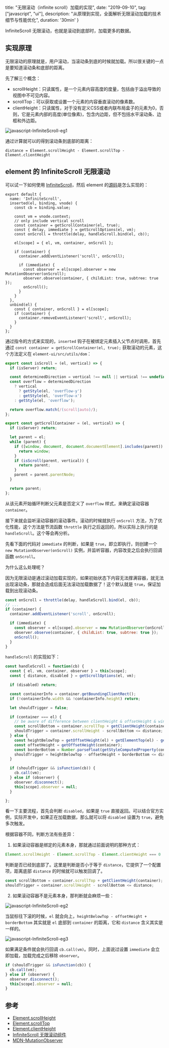   title: "无限滚动（infinite scroll）加载的实现",
  date: "2019-09-10",
  tag: ["javascript", "ui"],
  description: "从原理到实现，全面解析无限滚动加载的技术细节与性能优化",
  duration: '30min'
}

InfiniteScroll 无限滚动，也就是滚动到底部时，加载更多的数据。

## 实现原理

无限滚动的原理就是，用户滚动，当滚动条到底的时候就加载。所以很关键的一点是要知道滚动条和底部的距离。

先了解三个概念：

- scrollHeight：只读属性，是一个元素内容高度的度量，包括由于溢出导致的视图中不可见内容。
- scrollTop：可以获取或设置一个元素的内容垂直滚动的像素数。
- clientHeight：只读属性，对于没有定义CSS或者内联布局盒子的元素为0，否则，它是元素内部的高度(单位像素)，包含内边距，但不包括水平滚动条、边框和外边距。

![javascript-InfiniteScroll-eg1](https://user-images.githubusercontent.com/28384700/69217352-75aef400-0ba9-11ea-8ea5-697f11515920.png)

通过计算就可以的得到滚动条到底部的距离：

```
distance = Element.scrollHeight - Element.scrollTop - Element.clientHeight
```

## element 的 InfiniteScroll 无限滚动

可以试一下如何使用 [InfiniteScroll](https://element.eleme.cn/#/zh-CN/component/infiniteScroll)，然后 element 的[源码](https://github.com/ElemeFE/element/blob/dev/packages/infinite-scroll/src/main.js)是怎么实现的：

```
export default {
  name: 'InfiniteScroll',
  inserted(el, binding, vnode) {
    const cb = binding.value;

    const vm = vnode.context;
    // only include vertical scroll
    const container = getScrollContainer(el, true);
    const { delay, immediate } = getScrollOptions(el, vm);
    const onScroll = throttle(delay, handleScroll.bind(el, cb));

    el[scope] = { el, vm, container, onScroll };

    if (container) {
      container.addEventListener('scroll', onScroll);

      if (immediate) {
        const observer = el[scope].observer = new MutationObserver(onScroll);
        observer.observe(container, { childList: true, subtree: true });
        onScroll();
      }
    }
  },
  unbind(el) {
    const { container, onScroll } = el[scope];
    if (container) {
      container.removeEventListener('scroll', onScroll);
    }
  }
};
```

通过指令的方式来实现的，`inserted` 钩子在被绑定元素插入父节点时调用，首先通过 `const container = getScrollContainer(el, true);` 获取滚动的元素，这个方法定义在 `element-ui/src/utils/dom`：

```js
export const isScroll = (el, vertical) => {
  if (isServer) return;

  const determinedDirection = vertical !== null || vertical !== undefined;
  const overflow = determinedDirection
    ? vertical
      ? getStyle(el, 'overflow-y')
      : getStyle(el, 'overflow-x')
    : getStyle(el, 'overflow');

  return overflow.match(/(scroll|auto)/);
};

export const getScrollContainer = (el, vertical) => {
  if (isServer) return;

  let parent = el;
  while (parent) {
    if ([window, document, document.documentElement].includes(parent)) {
      return window;
    }
    if (isScroll(parent, vertical)) {
      return parent;
    }
    parent = parent.parentNode;
  }

  return parent;
};
```

从该元素开始循环判断父元素是否定义了 `overflow` 样式，来确定滚动容器 `container`。

接下来就会监听滚动容器的滚动事件。滚动的时候就执行 `onScroll` 方法，为了优化性能，这个方法是节流函数 `throttle` 执行之后返回的，所以实际上执行的是 `handleScroll`。这个等会再分析。

先看下面的代码对 `immediate` 的判断，如果是 `true`，即立即执行，则创建一个 `new MutationObserver(onScroll)` 实例，并监听容器，内容改变之后会执行回调函数 `onScroll`。

为什么这么处理呢？

因为无限滚动是通过滚动加载实现的，如果初始状态下内容无法撑满容器，就无法出现滚动条，那就会造成后面无法滚动加载数据了！这个默认就是 `true`，保证加载到出现滚动条。

```js
const onScroll = throttle(delay, handleScroll.bind(el, cb));
// ...
if (container) {
  container.addEventListener('scroll', onScroll);

  if (immediate) {
    const observer = el[scope].observer = new MutationObserver(onScroll);
    observer.observe(container, { childList: true, subtree: true });
    onScroll();
  }
}
```

`handleScroll` 的实现如下：

```js
const handleScroll = function(cb) {
  const { el, vm, container, observer } = this[scope];
  const { distance, disabled } = getScrollOptions(el, vm);

  if (disabled) return;

  const containerInfo = container.getBoundingClientRect();
  if (!containerInfo.width && !containerInfo.height) return;

  let shouldTrigger = false;

  if (container === el) {
    // be aware of difference between clientHeight & offsetHeight & window.getComputedStyle().height
    const scrollBottom = container.scrollTop + getClientHeight(container);
    shouldTrigger = container.scrollHeight - scrollBottom <= distance;
  } else {
    const heightBelowTop = getOffsetHeight(el) + getElementTop(el) - getElementTop(container);
    const offsetHeight = getOffsetHeight(container);
    const borderBottom = Number.parseFloat(getStyleComputedProperty(container, 'borderBottomWidth'));
    shouldTrigger = heightBelowTop - offsetHeight + borderBottom <= distance;
  }

  if (shouldTrigger && isFunction(cb)) {
    cb.call(vm);
  } else if (observer) {
    observer.disconnect();
    this[scope].observer = null;
  }

};
```

看一下主要流程，首先会判断 `disabled`，如果是 `true` 直接返回。可以结合官方实例，实际开发中，如果正在加载数据，那么就可以将 `disabled` 设置为 `true`，避免多次触发。

根据容器不同，判断方法有些差异：

1. 如果滚动容器是绑定的元素本身，那就通过前面说明的那种方式：

```js
Element.scrollHeight - Element.scrollTop - Element.clientHeight === 0
```

判断是否已经到底部了。这里是判断是否小于等于 `distance`，它提供了一个配置项，距离底部 `distance` 的时候就可以触发回调了。

```js
const scrollBottom = container.scrollTop + getClientHeight(container);
shouldTrigger = container.scrollHeight - scrollBottom <= distance;
```

2. 如果滚动容器不是元素本身，那判断就会麻烦一些：

![javascript-InfiniteScroll-eg2](https://user-images.githubusercontent.com/28384700/69217371-7fd0f280-0ba9-11ea-9460-40babd89ad43.png)

当鼠标往下滚的时候，`el` 就会向上，`heightBelowTop - offsetHeight + borderBottom` 其实就是 `el` 底部到 `container` 的距离，它和 `distance` 含义其实是一样的。

![javascript-InfiniteScroll-eg3](https://user-images.githubusercontent.com/28384700/69217377-83647980-0ba9-11ea-91fc-788e8747bacf.png)

如果满足条件就会执行回调 `cb.call(vm)`。同时，上面说过设置 `immediate` 会立即加载，加载完成之后移除 `observer`。

```js
if (shouldTrigger && isFunction(cb)) {
  cb.call(vm);
} else if (observer) {
  observer.disconnect();
  this[scope].observer = null;
}
```

## 参考

- [Element.scrollHeight](https://developer.mozilla.org/zh-CN/docs/Web/API/Element/scrollHeight)
- [Element.scrollTop](https://developer.mozilla.org/zh-CN/docs/Web/API/Element/scrollTop)
- [Element.clientHeight](https://developer.mozilla.org/zh-CN/docs/Web/API/Element/clientHeight)
- [InfiniteScroll 无限滚动组件](https://element.eleme.cn/#/zh-CN/component/infiniteScroll)
- [MDN-MutationObserver](https://developer.mozilla.org/zh-CN/docs/Web/API/MutationObserver)